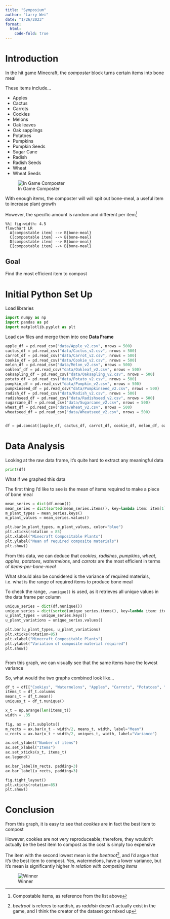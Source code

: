 ```yaml
---
title: "Symposium"
author: "Larry Wei"
date: "1/26/2023"
format:   
  html:
    code-fold: true
---
```


# Introduction

In the hit game Minecraft, the *composter* block turns certain items into bone meal

These items include...

-   Apples
-   Cactus
-   Carrots
-   Cookies
-   Melons
-   Oak leaves
-   Oak sapplings
-   Potatoes
-   Pumpkins
-   Pumpkin Seeds
-   Sugar Cane
-   Radish
-   Radish Seeds
-   Wheat
-   Wheat Seeds

![In Game Composter](imgs/composter.jpg)

With enough items, the composter will will spit out bone-meal, a useful item to increase plant growth

However, the specific amount is random and different per item[^1]

[^1]: Compostable items, as reference from the list above

```mermaid
%%| fig-width: 4.5
flowchart LR
  A[compostable item] --> B{bone-meal}
  C[compostable item] --> B{bone-meal}
  D[compostable item] --> B{bone-meal}
  E[compostable item] --> B{bone-meal}
```
## Goal
Find the most efficient item to compost 



# Initial Python Set Up

Load libraries

```python
import numpy as np
import pandas as pd
import matplotlib.pyplot as plt
```

Load csv files and merge them into one **Data Frame**

```python
apple_df = pd.read_csv("data/Apple_v2.csv", nrows = 500)
cactus_df = pd.read_csv("data/Cactus_v2.csv", nrows = 500)
carrot_df = pd.read_csv("data/Carrot_v2.csv", nrows = 500)
cookie_df = pd.read_csv("data/Cookie_v2.csv", nrows = 500)
melon_df = pd.read_csv("data/Melon_v2.csv", nrows = 500)
oakleaf_df = pd.read_csv("data/Oakleaf_v2.csv", nrows = 500)
oaksapling_df = pd.read_csv("data/Oaksapling_v2.csv", nrows = 500)
potato_df = pd.read_csv("data/Potato_v2.csv", nrows = 500)
pumpkin_df = pd.read_csv("data/Pumpkin_v2.csv", nrows = 500)
pumpkinseed_df = pd.read_csv("data/Pumpkinseed_v2.csv", nrows = 500)
radish_df = pd.read_csv("data/Radish_v2.csv", nrows = 500)
radishseed_df = pd.read_csv("data/Radishseed_v2.csv", nrows = 500)
sugarcane_df = pd.read_csv("data/Sugarcane_v2.csv", nrows = 500)
wheat_df = pd.read_csv("data/Wheat_v2.csv", nrows = 500)
wheatseed_df = pd.read_csv("data/Wheatseed_v2.csv", nrows = 500)


df = pd.concat([apple_df, cactus_df, carrot_df, cookie_df, melon_df, oakleaf_df, oaksapling_df, potato_df, pumpkin_df, pumpkinseed_df, radish_df, radishseed_df, sugarcane_df, wheat_df, wheatseed_df], axis=1)

```

# Data Analysis

Looking at the raw data frame, it's quite hard to extract any meaningful data

```python
print(df)
```

What if we graphed this data

The first thing I'd like to see is the mean of items required to make a piece of bone meal


```python
mean_series = dict(df.mean())
mean_series = dict(sorted(mean_series.items(), key=lambda item: item[1]))
m_plant_types = mean_series.keys()
m_plant_values = mean_series.values()

plt.bar(m_plant_types, m_plant_values, color="blue")
plt.xticks(rotation = 85)
plt.xlabel("Minecraft Compositable Plants")
plt.ylabel("Mean of required composite materials")
plt.show()


```

From this data, we can deduce that *cookies*, *radishes*, *pumpkins*, *wheat*, *apples*, *potatoes*, *watermelons*, and *carrots* are the most efficient in terms of *items-per-bone-meal*

What should also be considered is the variance of required materials, i.e. what is the range of required items to produce bone meal

To check the range, `.nunique()` is used, as it retrieves all unique values in the data frame per column






```python
unique_series = dict(df.nunique())
unique_series = dict(sorted(unique_series.items(), key=lambda item: item[1]))
u_plant_types = unique_series.keys()
u_plant_variations = unique_series.values()

plt.bar(u_plant_types, u_plant_variations)
plt.xticks(rotation=85)
plt.xlabel("Minecraft Compositable Plants")
plt.ylabel("Variation of composite material required")
plt.show()



```

From this graph, we can visually see that the same items have the lowest variance

So, what would the two graphs combined look like...


```python
df_t = df[["Cookies", "Watermelons", "Apples", "Carrots", "Potatoes", "Radishes", "Pumpkins", "Wheat"]]
items_t = df_t.columns
means_t = df_t.mean()
uniques_t = df_t.nunique()

x_t = np.arange(len(items_t))
width = .35

fig, ax = plt.subplots()
m_rects = ax.bar(x_t - width/2, means_t, width, label="Mean")
u_rects = ax.bar(x_t + width/2, uniques_t, width, label="Variance")

ax.set_ylabel("Number of items")
ax.set_xlabel("Items")
ax.set_xticks(x_t, items_t)
ax.legend()

ax.bar_label(m_rects, padding=3)
ax.bar_label(u_rects, padding=3)

fig.tight_layout()
plt.xticks(rotation=85)
plt.show()
```


# Conclusion

From this graph, it is easy to see that *cookies* are in fact the best item to compost

However, cookies are not very reproduceable; therefore, they wouldn't actually be the best item to compost as the cost is simply too expensive

The item with the second lowest mean is the *beetroot*[^2], and I'd argue that it's the best item to compost. Yes, watermelons, have a lower variance, but it's mean is significantly higher *in relation with competing items*

[^2]: *beetroot* is referes to raddish, as *raddish* doesn't actually exist in the game, and I think the creator of the dataset got mixed up

![Winner](imgs/beetroot.jpg)



